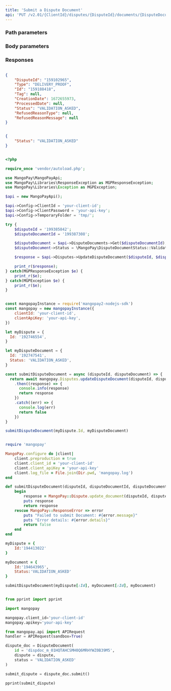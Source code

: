 ```yaml
---
title: 'Submit a Dispute Document'  
api: 'PUT /v2.01/{ClientId}/disputes/{DisputeId}/documents/{DisputeDocumentId}'  
---
```


  

### Path parameters  

<DisputeId />  

<DisputeDocumentId />  

### Body parameters  

<Status />  

### Responses  

<AccordionGroup><Accordion title="200 ">  

<DisputeIdResponse />  

<Type4Response />  

<IdResponse />  

<Tag2Response />  

<CreationDateResponse />  

<ProcessedDateResponse />  

<Status6Response />  

<RefusedReasonTypeResponse />  

<RefusedReasonMessageResponse /></Accordion></AccordionGroup>  

<ResponseExample>  

```json 200   

{
    "DisputeId": "159102965",
    "Type": "DELIVERY_PROOF",
    "Id": "159188418",
    "Tag": null,
    "CreationDate": 1672655973,
    "ProcessedDate": null,
    "Status": "VALIDATION_ASKED",
    "RefusedReasonType": null,
    "RefusedReasonMessage": null
}  

 ```  

</ResponseExample>  

<RequestExample>  
  
```json REST  

{
    "Status": "VALIDATION_ASKED"
}  
```  

  
```php PHP  

<?php 

require_once 'vendor/autoload.php';

use MangoPay\MangoPayApi;
use MangoPay\Libraries\ResponseException as MGPResponseException;
use MangoPay\Libraries\Exception as MGPException;

$api = new MangoPayApi();

$api->Config->ClientId = 'your-client-id';
$api->Config->ClientPassword = 'your-api-key';
$api->Config->TemporaryFolder = 'tmp/';

try {
    $disputeId = '199385842';
    $disputeDocumentId = '199387308';

    $disputeDocument = $api->DisputeDocuments->Get($disputeDocumentId);
    $disputeDocument->Status = \MangoPay\DisputeDocumentStatus::ValidationAsked;

    $response = $api->Disputes->UpdateDisputeDocument($disputeId, $disputeDocument);

    print_r($response);
} catch(MGPResponseException $e) {
    print_r($e);
} catch(MGPException $e) {
    print_r($e);
}  
```  

  
```javascript NodeJS  

const mangopayInstance = require('mangopay2-nodejs-sdk')
const mangopay = new mangopayInstance({
    clientId: 'your-client-id',
    clientApiKey: 'your-api-key',
})

let myDispute = {
  Id: '192746554',
}

let myDisputeDocument = {
  Id: '192747541',
  Status: 'VALIDATION_ASKED',
}

const submitDisputeDocument = async (disputeId, disputeDocument) => {
  return await mangopay.Disputes.updateDisputeDocument(disputeId, disputeDocument)
    .then((response) => {
      console.info(response)
      return response
    })
    .catch((err) => {
      console.log(err)
      return false
    })
}

submitDisputeDocument(myDispute.Id, myDisputeDocument)  
```  

  
```ruby Ruby  

require 'mangopay'

MangoPay.configure do |client|
    client.preproduction = true
    client.client_id = 'your-client-id'
    client.client_apiKey = 'your-api-key'
    client.log_file = File.join(Dir.pwd, 'mangopay.log')
end

def submitDisputeDocument(disputeId, disputeDocumentId, disputeDocumentObject)
    begin
        response = MangoPay::Dispute.update_document(disputeId, disputeDocumentId, disputeDocumentObject)
        puts response
        return response
    rescue MangoPay::ResponseError => error
        puts "Failed to submit Document: #{error.message}"
        puts "Error details: #{error.details}"
        return false
    end
end

myDispute = {
    Id:'194413022'
}

myDocument = {
    Id:'194643965',
    Status:'VALIDATION_ASKED'
}

submitDisputeDocument(myDispute[:Id], myDocument[:Id], myDocument)  
```  

  
```python Python  

from pprint import pprint

import mangopay

mangopay.client_id='your-client-id'
mangopay.apikey='your-api-key'

from mangopay.api import APIRequest
handler = APIRequest(sandbox=True)

dispute_doc = DisputeDocument(
    id = 'dispdoc_m_01HQTAHCSMH0Q6MRHYWZ0B39M5',
    dispute = dispute,
    status = 'VALIDATION_ASKED'
)

submit_dispute = dispute_doc.submit()

pprint(submit_dispute)  
```  

  
</RequestExample>